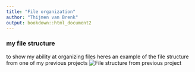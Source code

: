 ```yaml
---
title: "File organization"
author: "Thijmen van Brenk"
output: bookdown::html_document2
---
```


### my file structure

to show my ability at organizing files heres an example of the file structure from one of my previous projects
![File structure from previous project](./data/File_organization.png)
